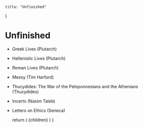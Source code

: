 
    title: "Unfinished"
  }

# Unfinished

- Greek Lives (Plutarch)
- Hellenistic Lives (Plutarch)
- Roman Lives (Plutarch)
- Messy (Tim Harford)
- Thucydides: The War of the Peloponnesians and the Athenians (Thucydides)
- Incerto (Nasim Taleb)
- Letters on Ethics (Seneca)

    return (
      <Layout className="prose" meta={meta}>
        {children}
      </Layout>
    )
  }
